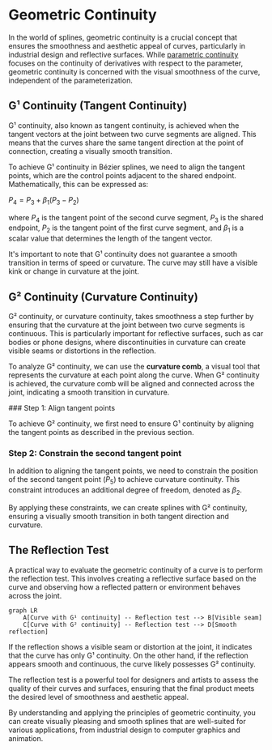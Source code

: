 
# Geometric Continuity

In the world of splines, geometric continuity is a crucial concept that ensures the smoothness and aesthetic appeal of curves, particularly in industrial design and reflective surfaces. While [parametric continuity](/continuity/parametric-continuity) focuses on the continuity of derivatives with respect to the parameter, geometric continuity is concerned with the visual smoothness of the curve, independent of the parameterization.

## G¹ Continuity (Tangent Continuity)

G¹ continuity, also known as tangent continuity, is achieved when the tangent vectors at the joint between two curve segments are aligned. This means that the curves share the same tangent direction at the point of connection, creating a visually smooth transition.

To achieve G¹ continuity in Bézier splines, we need to align the tangent points, which are the control points adjacent to the shared endpoint. Mathematically, this can be expressed as:

$P_4 = P_3 + \beta_1(P_3 - P_2)$

where $P_4$ is the tangent point of the second curve segment, $P_3$ is the shared endpoint, $P_2$ is the tangent point of the first curve segment, and $\beta_1$ is a scalar value that determines the length of the tangent vector.

<Callout>
  It's important to note that G¹ continuity does not guarantee a smooth transition in terms of speed or curvature. The curve may still have a visible kink or change in curvature at the joint.
</Callout>

## G² Continuity (Curvature Continuity)

G² continuity, or curvature continuity, takes smoothness a step further by ensuring that the curvature at the joint between two curve segments is continuous. This is particularly important for reflective surfaces, such as car bodies or phone designs, where discontinuities in curvature can create visible seams or distortions in the reflection.

To analyze G² continuity, we can use the **curvature comb**, a visual tool that represents the curvature at each point along the curve. When G² continuity is achieved, the curvature comb will be aligned and connected across the joint, indicating a smooth transition in curvature.

<Steps>
### Step 1: Align tangent points

To achieve G² continuity, we first need to ensure G¹ continuity by aligning the tangent points as described in the previous section.

### Step 2: Constrain the second tangent point

In addition to aligning the tangent points, we need to constrain the position of the second tangent point ($P_5$) to achieve curvature continuity. This constraint introduces an additional degree of freedom, denoted as $\beta_2$.

</Steps>

By applying these constraints, we can create splines with G² continuity, ensuring a visually smooth transition in both tangent direction and curvature.

## The Reflection Test

A practical way to evaluate the geometric continuity of a curve is to perform the reflection test. This involves creating a reflective surface based on the curve and observing how a reflected pattern or environment behaves across the joint.

```mermaid
graph LR
    A[Curve with G¹ continuity] -- Reflection test --> B[Visible seam]
    C[Curve with G² continuity] -- Reflection test --> D[Smooth reflection]
```

If the reflection shows a visible seam or distortion at the joint, it indicates that the curve has only G¹ continuity. On the other hand, if the reflection appears smooth and continuous, the curve likely possesses G² continuity.

<Callout>
  The reflection test is a powerful tool for designers and artists to assess the quality of their curves and surfaces, ensuring that the final product meets the desired level of smoothness and aesthetic appeal.
</Callout>

By understanding and applying the principles of geometric continuity, you can create visually pleasing and smooth splines that are well-suited for various applications, from industrial design to computer graphics and animation.